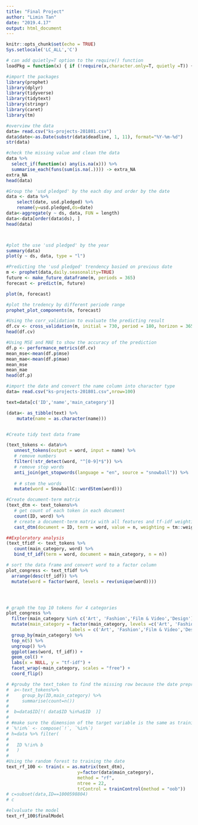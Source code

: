 ---
title: "Final Project"
author: "Limin Tan"
date: "2019.4.17"
output: html_document
---

```{r setup, include=FALSE}
knitr::opts_chunk$set(echo = TRUE)
Sys.setlocale('LC_ALL','C')
```


```{r basicfcn, include=F, echo=F}
# can add quietly=T option to the require() function
loadPkg = function(x) { if (!require(x,character.only=T, quietly =T)) { install.packages(x,dep=T,repos="http://cran.us.r-project.org"); if(!require(x,character.only=T)) stop("Package not found") } }
```

```{r package, include=FALSE}
#import the packages
library(prophet)
library(dplyr)
library(tidyverse)
library(tidytext)
library(stringr)
library(caret)
library(tm)


```

```{r init}
#overview the data 
data= read.csv("ks-projects-201801.csv")
data$date<-as.Date(substr(data$deadline, 1, 11), format="%Y-%m-%d")
str(data)

#check the missing value and clean the data
data %>% 
  select_if(function(x) any(is.na(x))) %>% 
  summarise_each(funs(sum(is.na(.)))) -> extra_NA
extra_NA
head(data)

```




```{r ,include=F}
#Group the 'usd pledged' by the each day and order by the date
data <- data %>%
    select(date, usd.pledged) %>%
    rename(y=usd.pledged,ds=date)
data<-aggregate(y ~ ds, data, FUN = length)
data<-data[order(data$ds), ]   
head(data)




```

```{r}
#plot the use 'usd pledged' by the year
summary(data)
plot(y ~ ds, data, type = "l")


```


```{r  ,include=F}
#Predicting the 'usd pledged' trendency basied on previous date
m <- prophet(data,daily.seasonality=TRUE)
future <- make_future_dataframe(m, periods = 365)
forecast <- predict(m, future)

```


```{r, echo=TRUE}
plot(m, forecast)
```



```{r HosmerLemeshow}
#plot the tredency by different periode range
prophet_plot_components(m, forecast)

```


```{r cros_validation }
#Using the corr_validation to evaluate the predicting result 
df.cv <- cross_validation(m, initial = 730, period = 180, horizon = 365, units = 'days')
head(df.cv)
```

```{r, echo=TRUE}
#Using MSE and MAE to show the accuracy of the prediction 
df.p <- performance_metrics(df.cv)
mean_mse<-mean(df.p$mse)
mean_mae<-mean(df.p$mae)
mean_mse
mean_mae
head(df.p)

```


```{r, echo=TRUE}
#import the date and convert the name column into character type
data= read.csv("ks-projects-201801.csv",nrow=100)

text=data[c('ID','name','main_category')]

(data<- as_tibble(text) %>%
    mutate(name = as.character(name)))



```


```{r, echo=TRUE}
#Create tidy text data frame

(text_tokens <- data%>%
   unnest_tokens(output = word, input = name) %>%
   # remove numbers
   filter(!str_detect(word, "^[0-9]*$")) %>%
   # remove stop words
   anti_join(get_stopwords(language = "en", source = "snowball")) %>%
   
   # # stem the words
   mutate(word = SnowballC::wordStem(word)))


```
```{r, echo=TRUE}
#Create document-term matrix
(text_dtm <- text_tokens%>%
   # get count of each token in each document
   count(ID, word) %>%
   # create a document-term matrix with all features and tf-idf weighting
   cast_dtm(document = ID, term = word, value = n, weighting = tm::weightTfIdf))
```




```{r, echo=TRUE}
##Exploratory analysis
(text_tfidf <- text_tokens %>%
   count(main_category, word) %>%
   bind_tf_idf(term = word, document = main_category, n = n))
```



```{r, echo=TRUE}
# sort the data frame and convert word to a factor column
plot_congress <- text_tfidf %>%
  arrange(desc(tf_idf)) %>%
  mutate(word = factor(word, levels = rev(unique(word))))




# graph the top 10 tokens for 4 categories
plot_congress %>%
  filter(main_category %in% c('Art', 'Fashion','Film & Video','Design')) %>%
  mutate(main_category = factor(main_category, levels =c('Art', 'Fashion','Film & Video','Design'),
                        labels = c('Art', 'Fashion','Film & Video','Design'))) %>%
  group_by(main_category) %>%
  top_n(5) %>%
  ungroup() %>%
  ggplot(aes(word, tf_idf)) +
  geom_col() +
  labs(x = NULL, y = "tf-idf") +
  facet_wrap(~main_category, scales = "free") +
  coord_flip()
```

```{r, echo=TRUE}
# #grouby the text_token to find the missing row because the date preprocessing
#  a<-text_tokens%>%
#     group_by(ID,main_category) %>%
#     summarise(count=n())
# 
#  b=data$ID[!( data$ID %in%a$ID  )]
# 
# #make sure the dimension of the target variable is the same as training matrix
# `%!in%` <- compose(`!`, `%in%`)
# h=data %>% filter(
# 
#   ID %!in% b
#   )
# 
#Using the random forest to training the date
text_rf_100 <- train(x = as.matrix(text_dtm),
                           y=factor(data$main_category),
                           method = "rf",
                           ntree = 22,
                           trControl = trainControl(method = "oob"))
# c=subset(data,ID==1000598804)
# c
```

```{r, echo=TRUE}
#elvaluate the model
text_rf_100$finalModel
```


